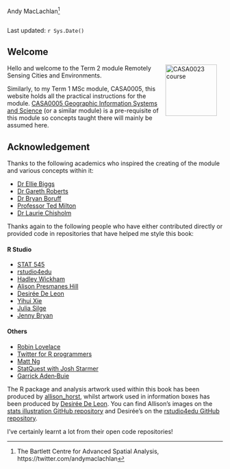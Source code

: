 Andy MacLachlan[^index-1]

[^index-1]: The Bartlett Centre for Advanced Spatial Analysis, https://twitter.com/andymaclachlan

```r
```
Last updated: `r Sys.Date()`

## Welcome {.unnumbered}

Hello <a href="https://www.ucl.ac.uk/bartlett/casa/"><img src="general_images/casa_logo.jpg" alt="CASA0023 course" width="120" align="right" style="margin: 0 1em 0 1em"/></a> and welcome to the Term 2 module Remotely Sensing Cities and Environments.

Similarly, to my Term 1 MSc module, CASA0005, this website holds all the practical instructions for the module. [CASA0005 Geographic Information Systems and Science](https://andrewmaclachlan.github.io/CASA0005repo/) (or a similar module) is a pre-requisite of this module so concepts taught there will mainly be assumed here.

## Acknowledgement {.unnumbered}

Thanks to the following academics who inspired the creating of the module and various concepts within it:

-   [Dr Ellie Biggs](https://twitter.com/EllieMBiggs)
-   [Dr Gareth Roberts](https://www.southampton.ac.uk/geography/about/staff/gjr1f10.page)
-   [Dr Bryan Boruff](https://directory.uwa.edu.au/view?dn=cn%3DBryan%20Boruff%2Cou%3DDepartment%20of%20Geography%20and%20Planning%2Cou%3DArts%5C2C%20Business%5C2C%20Law%20and%20Education%2Cou%3DCollege%20of%20Schools%2Co%3DThe%20University%20of%20Western%20Australia)
-   [Professor Ted Milton](https://www.southampton.ac.uk/geography/about/staff/ejm.page)
-   [Dr Laurie Chisholm](https://scholars.uow.edu.au/display/laurie_chisholm)

Thanks again to the following people who have either contributed directly or provided code in repositories that have helped me style this book:

::: {layout-ncol="2"}
#### R Studio

-   [STAT 545](https://stat545.com/index.html#other-contributors)
-   [rstudio4edu](https://rstudio4edu.github.io/rstudio4edu-book/)
-   [Hadley Wickham](https://twitter.com/hadleywickham)
-   [Alison Presmanes Hill](https://twitter.com/apreshill)
-   [Desirée De Leon](https://twitter.com/dcossyle)
-   [Yihui Xie](https://twitter.com/xieyihui)
-   [Julia Silge](https://twitter.com/juliasilge)
-   [Jenny Bryan](https://twitter.com/JennyBryan)

#### Others

-   [Robin Lovelace](https://twitter.com/robinlovelace)
-   [Twitter for R programmers](https://www.t4rstats.com/index.html)
-   [Matt Ng](https://twitter.com/mattnkm)
-   [StatQuest with Josh Starmer](https://www.youtube.com/channel/UCtYLUTtgS3k1Fg4y5tAhLbw)
-   [Garrick Aden‑Buie](https://twitter.com/grrrck)
:::

The R package and analysis artwork used within this book has been produced by [allison_horst](https://twitter.com/allison_horst), whilst artwork used in information boxes has been produced by [Desirée De Leon](https://twitter.com/dcossyle). You can find Allison's images on the [stats illustration GitHub repository](https://github.com/allisonhorst/stats-illustrations) and Desirée's on the [rstudio4edu GitHub repository](https://github.com/rstudio4edu/rmd4edu).

I've certainly learnt a lot from their open code repositories!

